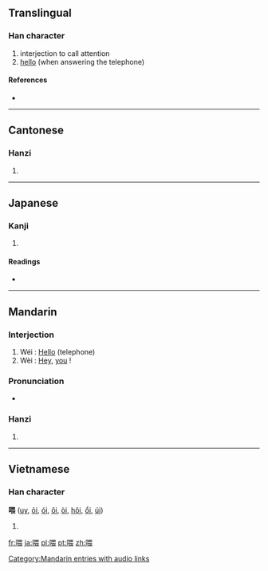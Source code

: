 ==Translingual==

===Han character===
{{Han char|rn=30|rad=口|as=09|sn=12|four=6603<sub>2</sub>|canj=口田一女 (RWMV)}}

# interjection to call attention
# [[hello]] (when answering the telephone)

====References====
* {{Han ref|kx=0197.140|dkj=03900|dj=0418.340|hdz=10653.150|uh=5582|ud=21890|bh=B3DE|bd=46046}}

----

==Cantonese==

===Hanzi===
{{yue-hanzi|jyut=|y=wai3}}

# {{defn|Cantonese}}

----

==Japanese==

===Kanji===
{{ja-kanji|grade=|rs=口09}}

# {{defn|Japanese}}

====Readings====
* {{ja-readings|on=[[き]] (ki), [[かい]] (kai)|kun=[[なげく]] (nageku)}}

----

==Mandarin==

===Interjection===
{{infl|cmn|interjection|sc=Hani}}{{attention|zh|needs inflection template}}

# Wéi : [[hello|Hello]] (telephone)
# Wèi : [[hey|Hey]], [[you]] !

===Pronunciation===
* {{audio|zh-wèi.ogg|audio}}

===Hanzi===
{{cmn-hanzi|pin=[[lǎ]] ([[la3]]), [[wèi]] ([[wei4]]), [[wéi]] ([[wei2]])|wg=la<sup>3</sup>, wei<sup>4</sup>}}

# {{defn|Mandarin}}

[[Category:Mandarin entries with audio links]]

----

==Vietnamese==

===Han character===
'''喂''' ([[uy]], [[ỏi]], [[ói]], [[ôi]], [[òi]], [[hôi]], [[ổi]], [[úi]])

# {{defn|Vietnamese}}

[[fr:喂]]
[[ja:喂]]
[[pl:喂]]
[[pt:喂]]
[[zh:喂]]